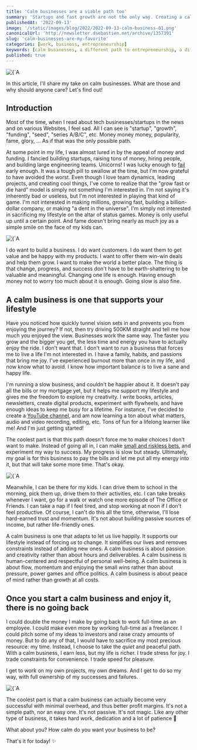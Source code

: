 ```yaml
---
title: 'Calm businesses are a viable path too'
summary: 'Startups and fast growth are not the only way. Creating a calm business is also a viable path to success'
publishedAt: '2022-09-13'
image: '/static/images/blog/2022/2022-09-13-calm-business-01.png'
canonicalUrl: 'http://newsletter.dsebastien.net/archive/1357391'
slug: 'calm-businesses-are-my-favorite'
categories: [work, business, entrepreneurship]
keywords: [calm businesses, a different path to entrepreneurship, a different kind of business]
published: true
---
```


<BlogPostCenteredContent>
  <Image
    alt={`A calm business can and should feel soothing and relaxing`}
    src={`/static/images/blog/2022/2022-09-13-calm-business-01.png`}
    width={512}
    height={512}
    priority
  />
</BlogPostCenteredContent>

In this article, I'll share my take on calm businesses. What are those and why should anyone care? Let's find out!

## Introduction

Most of the time, when I read about tech businesses/startups in the news and on various Websites, I feel sad. All I can see is "startup", "growth", "funding", "seed", "series A/B/C", etc. Money money money, popularity, fame, glory, ... As if that was the only possible path.

At some point in my life, I was almost lured in by the appeal of money and funding. I fancied building startups, raising tons of money, hiring people, and building large engineering teams. Unicorns! I was lucky enough to [fail](https://dsebastien.net/blog/2021-01-04-20-months-in-2k-hours-spent-and-200k-lost-a-story-about-resilience-and-the-sunk-cost-fallacy) early enough. It was a tough pill to swallow at the time, but I'm now grateful to have avoided the worst. Even though I love team dynamics, leading projects, and creating cool things, I've come to realize that the "grow fast or die hard" model is simply not something I'm interested in. I'm not saying it's inherently bad or useless, but I'm not interested in playing that kind of game. I'm not interested in making millions, growing fast, building a billion-dollar company, or making "a dent in the universe". I'm simply not interested in sacrificing my lifestyle on the altar of status games. Money is only useful up until a certain point. And fame doesn't bring nearly as much joy as a simple smile on the face of my kids can.

<BlogPostCenteredContent>
  <Image
    alt={`A calm business is about creating a business that makes us happy`}
    src={`/static/images/blog/2022/2022-09-13-calm-business-02.png`}
    width={512}
    height={512}
    priority
  />
</BlogPostCenteredContent>

I do want to build a business. I do want customers. I do want them to get value and be happy with my products. I want to offer them win-win deals and help them grow. I want to make the world a better place. The thing is that change, progress, and success don't have to be earth-shattering to be valuable and meaningful. Changing one life is enough. Having enough money not to worry too much about it is enough. Going slow is also fine.

<BlogPostQuote quote="Sometimes, less is more." by=""></BlogPostQuote>

## A calm business is one that supports your lifestyle

Have you noticed how quickly tunnel vision sets in and prevents you from enjoying the journey? If not, then try driving 500KM straight and tell me how much you enjoyed the view. Businesses work the same way. The faster you grow and the bigger you get, the less time and energy you have to actually enjoy the ride. I don't want that. I don't want to run a business that forces me to live a life I'm not interested in. I have a family, habits, and passions that bring me joy. I've experienced burnout more than once in my life, and now know what to avoid. I know how important balance is to live a sane and happy life.

I'm running a slow business, and couldn't be happier about it. It doesn't pay all the bills or my mortgage yet, but it helps me support my lifestyle and gives me the freedom to explore my creativity. I write books, articles, newsletters, create digital products, experiment with flywheels, and have enough ideas to keep me busy for a lifetime. For instance, I've decided to create a [YouTube channel](https://www.youtube.com/channel/UCz0x-VJhvKwV-PK3E_i5G1w), and am now learning a ton about what matters, audio and video recording, editing, etc. Tons of fun for a lifelong learner like me! And I'm just getting started!

The coolest part is that this path doesn't force me to make choices I don't want to make. Instead of going all in, I can make [small and riskless bets](https://newsletter.dsebastien.net/issues/developassion-s-newsletter-small-and-riskless-bets-846960), and experiment my way to success. My progress is slow but steady. Ultimately, my goal is for this business to pay the bills and let me put all my energy into it, but that will take some more time. That's okay.

<BlogPostCenteredContent>
  <Image
    alt={`A calm business is respectful of our life. It's about removing constraints, rather than adding more`}
    src={`/static/images/blog/2022/2022-09-13-calm-business-03.png`}
    width={512}
    height={512}
    priority
  />
</BlogPostCenteredContent>

Meanwhile, I can be there for my kids. I can drive them to school in the morning, pick them up, drive them to their activities, etc. I can take breaks whenever I want, go for a walk or watch one more episode of The Office or Friends. I can take a nap if I feel tired, and stop working at noon if I don't feel productive. Of course, I can't do this all the time, otherwise, I'll lose hard-earned trust and momentum. It's not about building passive sources of income, but rather life-friendly ones.

<BlogPostQuote quote="Working hard is okay only if it doesn't prevent you from living your best life." by=""></BlogPostQuote>

A calm business is one that adapts to let us live happily. It supports our lifestyle instead of forcing _us_ to change. It simplifies our lives and removes constraints instead of adding new ones. A calm business is about passion and creativity rather than about hours and deliverables. A calm business is human-centered and respectful of personal well-being. A calm business is about flow, momentum and enjoying the small wins rather than about pressure, power games and office politics. A calm business is about peace of mind rather than growth at all costs.

## Once you start a calm business and enjoy it, there is no going back

I could double the money I make by going back to work full-time as an employee. I could make even more by working full-time as a freelancer. I could pitch some of my ideas to investors and raise crazy amounts of money. But to do any of that, I would have to sacrifice my most precious resource: my time. Instead, I choose to take the _quiet_ and peaceful path. With a calm business, I earn less, but my life is richer. I trade stress for joy. I trade constraints for convenience. I trade speed for pleasure.

<BlogPostQuote quote="There's something to be said about slowing down, whether that is for the environment, relationships, or business." by=""></BlogPostQuote>

I get to work on my own projects, my own dreams. And I get to do so my way, with full ownership of my successes and failures.

<BlogPostCenteredContent>
  <Image
    alt={`A calm business can grow and become very successful. It might take longer, but since we enjoy the journey a lot more, it's all worth it`}
    src={`/static/images/blog/2022/2022-09-13-calm-business-04.png`}
    width={512}
    height={512}
    priority
  />
</BlogPostCenteredContent>

The coolest part is that a calm business can actually become very successful with minimal overhead, and thus better profit margins. It's not a simple path, nor an easy one. It's not passive. It's not magic. Like any other type of business, it takes hard work, dedication and a lot of patience 🌱

What about you? How calm do you want your business to be?

That's it for today! ✨

<PKMSignature />
